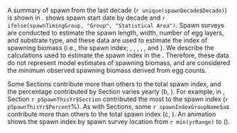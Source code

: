 \iftoggle{spawnByLoc}{\fishName{} spawn surveys were conducted at `r nSpawnLoc` individual location`r ifelse(nSpawnLoc>1, "s", "")` in \thisYr{} in the \regionName{} \regionType{} SAR (\autoref{tabSpawnByLoc}\iftoggle{spawnByLocXY}{, and \autoref{figSpawnByLoc}}{\unskip}).}
{No spawn surveys were conducted in \thisYr{} in the \regionName{} \regionType{} SAR.}
A summary of spawn from the last decade (`r unique(spawnDecade$Decade)`) is shown in \autoref{figSpawnDecade}.
\autoref{figSpawnTiming} shows spawn start date by decade and `r ifelse(spawnTimingGroup, "Group", "Statistical Area")`.
Spawn surveys are conducted to estimate the spawn length, width, number of egg layers, and substrate type, and these data are used to estimate the index of spawning biomass (i.e., the spawn index; \autoref{figSpawnIndexType}, \autoref{figSpawnTypeProp}, \autoref{figSpawnDimensions}, \autoref{figSpawnIndexPercent}, \autoref{tabSpawnYrTab}, and \autoref{figSpawnIndexChange}).
We describe the calculations used to estimate the spawn index in the \href{https://github.com/grinnellm/HerringSpawnDocumentation/blob/master/SpawnIndexTechnicalReport.pdf}{draft spawn index techincal report}.
\iftoggle{spawnDepth}{In addition, spawn surveys estimate spawn depth by Statistical Area, and Section (\autoref{figSpawnDepth}).}{\unskip}
\spawnIndex{}
Therefore, these data do not represent model estimates of spawning biomass, and are considered the minimum observed spawning biomass derived from egg counts.
\qPeriods{}

Some \fishName{} Sections contribute more than others to the total spawn index, and the percentage contributed by Section varies yearly (\autoref{figSpawnIndexPercent}b, \autoref{figSpawnPercentPanel}). 
For example, in \thisYr{}, Section `r pSpawnThisYr$Section` contributed the most to the spawn index (`r pSpawnThisYr$Percent`%). 
As with Sections, some `r spawnIndexGroupName$a`s contribute more than others to the total spawn index (\autoref{figSpawnIndexPercent}c, \autoref{figSpawnPercentGrid}).
An animation shows the spawn index by spawn survey location from `r min(yrRange)` to \thisYr{} (\autoref{figSpawnIndexAnimation}).